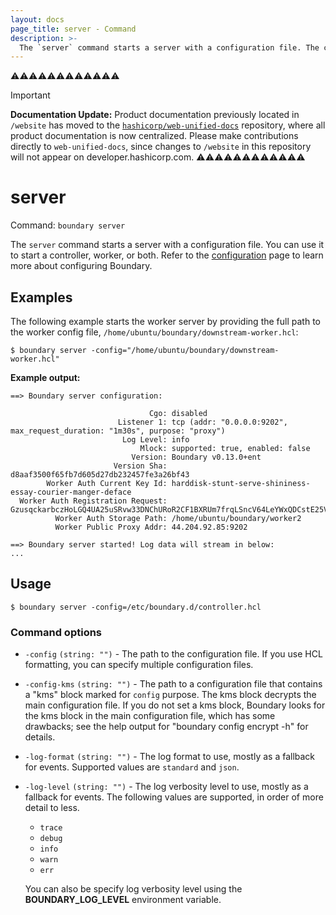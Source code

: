 ```yaml
---
layout: docs
page_title: server - Command
description: >-
  The `server` command starts a server with a configuration file. The command can start a controller, worker, or both.
---
```


⚠️⚠️⚠️⚠️⚠️⚠️⚠️⚠️⚠️⚠️⚠️⚠️
> [!IMPORTANT]  
> **Documentation Update:** Product documentation previously located in `/website` has moved to the [`hashicorp/web-unified-docs`](https://github.com/hashicorp/web-unified-docs) repository, where all product documentation is now centralized. Please make contributions directly to `web-unified-docs`, since changes to `/website` in this repository will not appear on developer.hashicorp.com.
⚠️⚠️⚠️⚠️⚠️⚠️⚠️⚠️⚠️⚠️⚠️⚠️

# server

Command: `boundary server`

The `server` command starts a server with a configuration file.
You can use it to start a controller, worker, or both.
Refer to the [configuration](/boundary/docs/configuration) page to learn more about configuring Boundary.

## Examples

The following example starts the worker server by providing the full path to the worker config file, `/home/ubuntu/boundary/downstream-worker.hcl`:

```shell-session
$ boundary server -config="/home/ubuntu/boundary/downstream-worker.hcl"
```

**Example output:**

<CodeBlockConfig hideClipboard>

```shell-session
==> Boundary server configuration:

                               Cgo: disabled
                        Listener 1: tcp (addr: "0.0.0.0:9202", max_request_duration: "1m30s", purpose: "proxy")
                         Log Level: info
                             Mlock: supported: true, enabled: false
                           Version: Boundary v0.13.0+ent
                       Version Sha: d8aaf3500f65fb7d605d27db232457fe3a26bf43
        Worker Auth Current Key Id: harddisk-stunt-serve-shininess-essay-courier-manger-deface
  Worker Auth Registration Request: GzusqckarbczHoLGQ4UA25uSRvw33DNChURoR2CF1BXRUm7frqLSncV64LeYWxQDCstE25Vj6QSBQ1aGh8BUo1dnz899rt3LgktzRGU4vWYcHmvPQKpsSUTJqA42nJxBfpxopKyCvzxZNxgbTSw5BNN9BUsnoy58niY5ui38NhKPKdmKjVDoU4TRVd4Bvti4F2H5C8pBB3qhY6qyeaSRoKjDcEzdTa7S3JicVzbtmfWnfyMLTJ21jRypH2S5haK4RBhFP319mw6DYNhVo7opBkBoW2FaaJbeowGj8b5wFX
          Worker Auth Storage Path: /home/ubuntu/boundary/worker2
          Worker Public Proxy Addr: 44.204.92.85:9202

==> Boundary server started! Log data will stream in below:
...
```

</CodeBlockConfig>


## Usage

<CodeBlockConfig hideClipboard>

```shell-session
$ boundary server -config=/etc/boundary.d/controller.hcl
```

</CodeBlockConfig>


### Command options

- `-config` `(string: "")` - The path to the configuration file.
If you use HCL formatting, you can specify multiple configuration files.

- `-config-kms` `(string: "")` - The path to a configuration file that contains a "kms"
   block marked for `config` purpose.
   The kms block decrypts the main configuration file.
   If you do not set a kms block, Boundary looks for the kms block in the main
   configuration file, which has some drawbacks; see the help output for
   "boundary config encrypt -h" for details.

- `-log-format` `(string: "")` - The log format to use, mostly as a fallback for events.
   Supported values are `standard` and `json`.

- `-log-level` `(string: "")` - The log verbosity level to use, mostly as a fallback for
   events. The following values are supported, in order of more detail to less.

   - `trace`
   - `debug`
   - `info`
   - `warn`
   - `err`

   You can also be specify log verbosity level using the **BOUNDARY_LOG_LEVEL** environment variable.